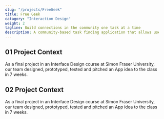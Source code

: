 ```yaml
---
slug: "/projects/FreeGeek"
title: Free Geek
catagory: "Interaction Design"
weight: 2
tagline: Build connections in the community one task at a time
description: A community-based task finding application that allows users to help their community members with household chores.
---
```


## 01 Project Context

As a final project in an Interface Design course at Simon Fraser University, our team designed, prototyped, tested and pitched an App idea to the class in 7 weeks.


## 02 Project Context

As a final project in an Interface Design course at Simon Fraser University, our team designed, prototyped, tested and pitched an App idea to the class in 7 weeks.